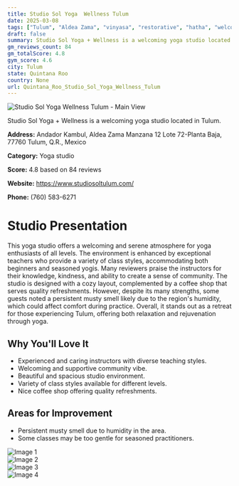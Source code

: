 ```yaml
---
title: Studio Sol Yoga  Wellness Tulum
date: 2025-03-08
tags: ["Tulum", "Aldea Zama", "vinyasa", "restorative", "hatha", "welcoming", "community", "Tulum"]  
draft: false
summary: Studio Sol Yoga + Wellness is a welcoming yoga studio located in Tulum.
gm_reviews_count: 84
gm_totalScore: 4.8
gym_score: 4.6
city: Tulum
state: Quintana Roo
country: None
url: Quintana_Roo_Studio_Sol_Yoga_Wellness_Tulum
---
```


<div className="aspect-[16/9] relative my-8">
  <img 
    src="https://lh5.googleusercontent.com/p/AF1QipOeAHo8mk0wW6g94ZAE80M0IhzOzXEgTrKBydvs=w1920-h1080-k-no"
    alt="Studio Sol Yoga  Wellness Tulum - Main View"
    className="object-cover absolute inset-0 w-full h-full rounded-lg"
  />
</div>

Studio Sol Yoga + Wellness is a welcoming yoga studio located in Tulum.

**Address:** Andador Kambul, Aldea Zama Manzana 12 Lote 72-Planta Baja, 77760 Tulum, Q.R., Mexico

**Category:** Yoga studio

**Score:** 4.8 based on 84 reviews

**Website:** https://www.studiosoltulum.com/

**Phone:** (760) 583-6271

# Studio Presentation

This yoga studio offers a welcoming and serene atmosphere for yoga enthusiasts of all levels. The environment is enhanced by exceptional teachers who provide a variety of class styles, accommodating both beginners and seasoned yogis. Many reviewers praise the instructors for their knowledge, kindness, and ability to create a sense of community. The studio is designed with a cozy layout, complemented by a coffee shop that serves quality refreshments. However, despite its many strengths, some guests noted a persistent musty smell likely due to the region's humidity, which could affect comfort during practice. Overall, it stands out as a retreat for those experiencing Tulum, offering both relaxation and rejuvenation through yoga.

## Why You'll Love It

- Experienced and caring instructors with diverse teaching styles.
- Welcoming and supportive community vibe.
- Beautiful and spacious studio environment.
- Variety of class styles available for different levels.
- Nice coffee shop offering quality refreshments.

## Areas for Improvement

- Persistent musty smell due to humidity in the area.
- Some classes may be too gentle for seasoned practitioners.

<div className="grid grid-cols-1 xl:grid-cols-2 gap-4 my-8">
<div className="aspect-[4/3] relative"><img src="https://lh3.googleusercontent.com/p/AF1QipOZUYuyElcIag2bSJVaR0hEgZ2pGPSCH-nJ6UQh=w1920-h1080-k-no" alt="Image 1" className="object-cover absolute inset-0 w-full h-full rounded-lg" /></div>
<div className="aspect-[4/3] relative"><img src="https://lh5.googleusercontent.com/p/AF1QipNOIt0qL_4nmn28A6VF2reE4MjwOJVEIbRjCIwr=w1920-h1080-k-no" alt="Image 2" className="object-cover absolute inset-0 w-full h-full rounded-lg" /></div>
<div className="aspect-[4/3] relative"><img src="https://lh5.googleusercontent.com/p/AF1QipP5-0sVe3ecgNREsD6jpHdE6l_ukNAsl6xQ9wqs=w1920-h1080-k-no" alt="Image 3" className="object-cover absolute inset-0 w-full h-full rounded-lg" /></div>
<div className="aspect-[4/3] relative"><img src="https://lh5.googleusercontent.com/p/AF1QipPtXOtDMZjYInYf4stD9j1VqO0NftuwvqYDHurM=w1920-h1080-k-no" alt="Image 4" className="object-cover absolute inset-0 w-full h-full rounded-lg" /></div>
</div>